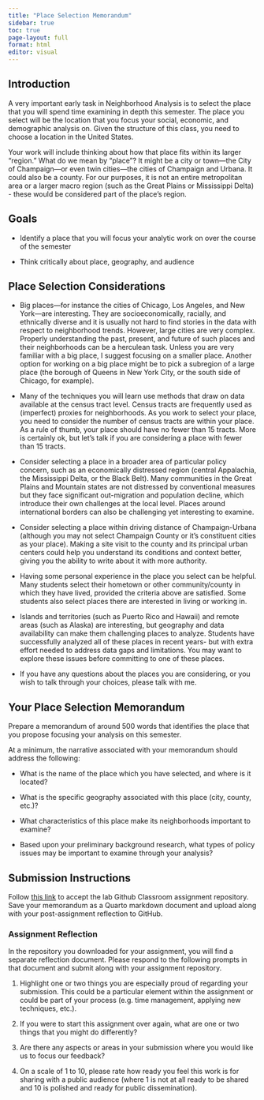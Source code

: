 ```yaml
---
title: "Place Selection Memorandum"
sidebar: true
toc: true
page-layout: full
format: html
editor: visual
---
```


## Introduction

A very important early task in Neighborhood Analysis is to select the place that you will spend time examining in depth this semester. The place you select will be the location that you focus your social, economic, and demographic analysis on. Given the structure of this class, you need to choose a location in the United States.

Your work will include thinking about how that place fits within its larger "region." What do we mean by "place"? It might be a city or town---the City of Champaign---or even twin cities---the cities of Champaign and Urbana. It could also be a county. For our purposes, it is not an entire metropolitan area or a larger macro region (such as the Great Plains or Mississippi Delta) - these would be considered part of the place's region.

## Goals

-   Identify a place that you will focus your analytic work on over the course of the semester

-   Think critically about place, geography, and audience

## Place Selection Considerations

-   Big places---for instance the cities of Chicago, Los Angeles, and New York---are interesting. They are socioeconomically, racially, and ethnically diverse and it is usually not hard to find stories in the data with respect to neighborhood trends. However, large cities are very complex. Properly understanding the past, present, and future of such places and their neighborhoods can be a herculean task. Unless you are very familiar with a big place, I suggest focusing on a smaller place. Another option for working on a big place might be to pick a subregion of a large place (the borough of Queens in New York City, or the south side of Chicago, for example).

-   Many of the techniques you will learn use methods that draw on data available at the census tract level. Census tracts are frequently used as (imperfect) proxies for neighborhoods. As you work to select your place, you need to consider the number of census tracts are within your place. As a rule of thumb, your place should have no fewer than 15 tracts. More is certainly ok, but let's talk if you are considering a place with fewer than 15 tracts.

-   Consider selecting a place in a broader area of particular policy concern, such as an economically distressed region (central Appalachia, the Mississippi Delta, or the Black Belt). Many communities in the Great Plains and Mountain states are not distressed by conventional measures but they face significant out-migration and population decline, which introduce their own challenges at the local level. Places around international borders can also be challenging yet interesting to examine.

-   Consider selecting a place within driving distance of Champaign-Urbana (although you may not select Champaign County or it's constituent cities as your place). Making a site visit to the county and its principal urban centers could help you understand its conditions and context better, giving you the ability to write about it with more authority.

-   Having some personal experience in the place you select can be helpful. Many students select their hometown or other community/county in which they have lived, provided the criteria above are satisfied. Some students also select places there are interested in living or working in.

-   Islands and territories (such as Puerto Rico and Hawaii) and remote areas (such as Alaska) are interesting, but geography and data availability can make them challenging places to analyze. Students have successfully analyzed all of these places in recent years- but with extra effort needed to address data gaps and limitations. You may want to explore these issues before committing to one of these places.

-   If you have any questions about the places you are considering, or you wish to talk through your choices, please talk with me.

## Your Place Selection Memorandum

Prepare a memorandum of around 500 words that identifies the place that you propose focusing your analysis on this semester.

At a minimum, the narrative associated with your memorandum should address the following:

-   What is the name of the place which you have selected, and where is it located?

-   What is the specific geography associated with this place (city, county, etc.)?

-   What characteristics of this place make its neighborhoods important to examine?

-   Based upon your preliminary background research, what types of policy issues may be important to examine through your analysis?

## Submission Instructions

Follow [this link](https://classroom.github.com/a/qDu2byqF) to accept the lab Github Classroom assignment repository. Save your memorandum as a Quarto markdown document and upload along with your post-assignment reflection to GitHub.

### Assignment Reflection

In the repository you downloaded for your assignment, you will find a separate reflection document. Please respond to the following prompts in that document and submit along with your assignment repository.

1.  Highlight one or two things you are especially proud of regarding your submission. This could be a particular element within the assignment or could be part of your process (e.g. time management, applying new techniques, etc.).

2.  If you were to start this assignment over again, what are one or two things that you might do differently?

3.  Are there any aspects or areas in your submission where you would like us to focus our feedback?

4.  On a scale of 1 to 10, please rate how ready you feel this work is for sharing with a public audience (where 1 is not at all ready to be shared and 10 is polished and ready for public dissemination).
